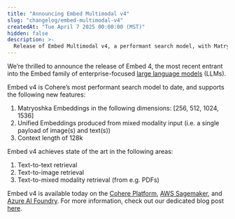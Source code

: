 ```yaml
---
title: "Announcing Embed Multimodal v4"
slug: "changelog/embed-multimodal-v4"
createdAt: "Tue April 7 2025 00:00:00 (MST)"
hidden: false
description: >-
  Release of Embed Multimodal v4, a performant search model, with Matryoshka embeddings and a 128k context length.
---
```


We’re thrilled to announce the release of Embed 4, the most recent entrant into the Embed family of enterprise-focused [large language models](https://docs.cohere.com/docs/the-cohere-platform#large-language-models-llms) (LLMs).

Embed v4 is Cohere’s most performant search model to date, and supports the following new features: 

1. Matryoshka Embeddings in the following dimensions: [256, 512, 1024, 1536] 
2. Unified Embeddings produced from mixed modality input (i.e. a single payload of image(s) and text(s)) 
3. Context length of 128k 

Embed v4 achieves state of the art in the following areas: 

1. Text-to-text retrieval 
2. Text-to-image retrieval 
3. Text-to-mixed modality retrieval (from e.g. PDFs) 

Embed v4 is available today on the [Cohere Platform](), [AWS Sagemaker](), and [Azure AI Foundry](). For more information, check out our dedicated blog post [here]().